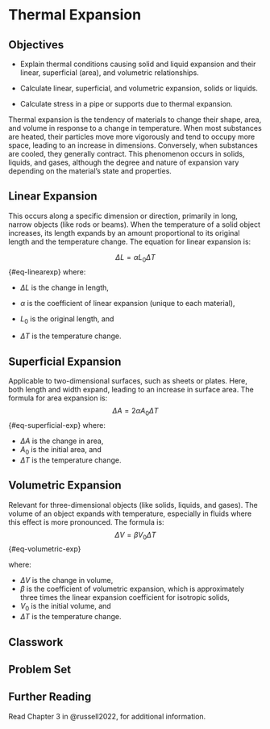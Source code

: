 # Thermal Expansion {#sec-thermal-expansion}

## Objectives

-   Explain thermal conditions causing solid and liquid expansion and their linear, superficial (area), and volumetric relationships.

-   Calculate linear, superficial, and volumetric expansion, solids or liquids.

-   Calculate stress in a pipe or supports due to thermal expansion.

Thermal expansion is the tendency of materials to change their shape, area, and volume in response to a change in temperature. When most substances are heated, their particles move more vigorously and tend to occupy more space, leading to an increase in dimensions. Conversely, when substances are cooled, they generally contract. This phenomenon occurs in solids, liquids, and gases, although the degree and nature of expansion vary depending on the material’s state and properties.

## Linear Expansion

This occurs along a specific dimension or direction, primarily in long, narrow objects (like rods or beams). When the temperature of a solid object increases, its length expands by an amount proportional to its original length and the temperature change. The equation for linear expansion is:

$$
\Delta L = \alpha L_0 \Delta T
$$ {#eq-linearexp} where:

-   $\Delta L$ is the change in length,

-   $\alpha$ is the coefficient of linear expansion (unique to each material),

-   $L_0$ is the original length, and

-   $\Delta T$ is the temperature change.

## Superficial Expansion

Applicable to two-dimensional surfaces, such as sheets or plates. Here, both length and width expand, leading to an increase in surface area. The formula for area expansion is: $$
\Delta A = 2 \alpha A_0 \Delta T
$$ {#eq-superficial-exp} where:

-   $\Delta A$ is the change in area,
-   $A_0$ is the initial area, and
-   $\Delta T$ is the temperature change.

## Volumetric Expansion

Relevant for three-dimensional objects (like solids, liquids, and gases). The volume of an object expands with temperature, especially in fluids where this effect is more pronounced. The formula is: $$
\Delta V = \beta V_0 \Delta T
$$ {#eq-volumetric-exp}

where:

-   $\Delta V$ is the change in volume,
-   $\beta$ is the coefficient of volumetric expansion, which is approximately three times the linear expansion coefficient for isotropic solids,
-   $V_0$ is the initial volume, and
-   $\Delta T$ is the temperature change.

## Classwork

## Problem Set

## Further Reading

Read Chapter 3 in @russell2022, for additional information.

